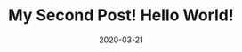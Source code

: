 ---
title: My Second Post! Hello World!
slug: my-second-post
date: 2020-03-21
featureImage: anime-kn.png
excerpt: KhanhNoiDepZai 
---